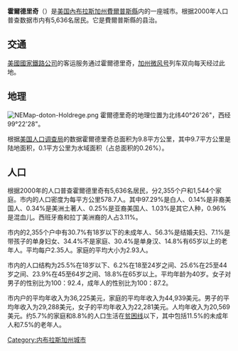 {{Unreferenced|time=2019-01-16T15:36:14+00:00}}
'''霍爾德里奇'''（{{lang|en|Holdrege}}）是[[美国|美国]][[內布拉斯加州|內布拉斯加州]][[費爾普斯縣_(內布拉斯加州)|費爾普斯縣]]内的一座城市。根据2000年人口普查数据市内有5,636名居民。它是費爾普斯縣的县治。

==交通==
[[美國國家鐵路公司|美國國家鐵路公司]]的客运服务通过霍爾德里奇，[[加州微风号|加州微风号]]列车双向每天经过此地。

==地理==
[[File:NEMap-doton-Holdrege.png|right]]
霍爾德里奇的地理位置为北纬40°26'26"，西经99°22'28"。

根据[[美国人口调查局|美国人口调查局]]的数据霍爾德里奇总面积为9.8平方公里，其中9.7平方公里是陆地面积，0.1平方公里为水域面积（占总面积的0.26%）。

==人口==
根据2000年的人口普查霍爾德里奇有5,636名居民，分2,355个户和1,544个家庭。市内的人口密度为每平方公里578.7人。其中97.29%是白人、0.14%是非裔美国人、0.34%是美洲土著人、0.25%是亚裔美国人、1.03%是其它人种，0.96%是混血儿。西班牙裔和拉丁美洲裔的人占3.11%。

市内的2,355个户中有30.7%有18岁以下的未成年人、56.3%是结婚夫妇、7.1%是带孩子的单身妇女、34.4%不是家庭、30.4%是单身汉、14.8%有65岁以上的老年人。平均每户2.35人。家庭的平均大小为2.93人。

市内的人口结构为25.5%在18岁以下、6.2%在18至24岁之间、25.6%在25至44岁之间、23.9%在45至64岁之间、18.8%在65岁以上。平均年龄为40岁。女子对男子的性别比为100：92.4，成年人的性别比为100：87.2。

市内户的平均年收入为36,225美元，家庭的平均年收入为44,939美元。男子的平均年收入为29,288美元，女子的平均年收入为22,281美元。人均年收入为20,569美元。约5.7%的家庭和8.8%的人口生活在[[贫困线|贫困线]]以下，其中包括11.5%的未成年人和7.5%的老年人。

{{coord|40|26|26|N|99|22|28|W|display=title}}

[[Category:内布拉斯加州城市|Category:内布拉斯加州城市]]